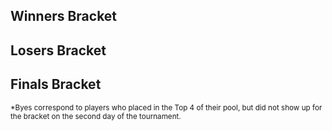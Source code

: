 {{tabs static
|name1=Overview
|link1=Smash Till You Crash 5
|name2=Singles Bracket
|link2=Smash Till You Crash 5/Singles Bracket
|name3=Doubles
|link3=Smash Till You Crash 5/Doubles
|This=2
}}
<!-- Generated with http://tournament-nub.rhcloud.com/toliquipedia name=styc5melee -->

==Winners Bracket==
{{32DEWBracketA
|tourneylink=
|tourneyname=
|r1m1p1=Waz |r1m1p1flag=ca |r1m1p1score={{win}} |r1m1win=1
|r1m1p2=Bye |r1m1p2flag= |r1m1p2score=

|r1m2p1=Wiseclown |r1m2p1flag=ca |r1m2p1score=0 |r1m2win=2
|r1m2p2=Pikalex |r1m2p2flag=ca |r1m2p2score=2

|r1m3p1=Erayz |r1m3p1flag=ca |r1m3p1score=2 |r1m3win=1
|r1m3p2=Gooby |r1m3p2flag=ca |r1m3p2score=0

|r1m4p1=Testrider |r1m4p1flag=ca |r1m4p1score=2 |r1m4win=1
|r1m4p2=Warnine |r1m4p2flag=ca |r1m4p2score=1

|r1m5p1=ZergG |r1m5p1flag=ca |r1m5p1score=2 |r1m5win=1
|r1m5p2=Rranz |r1m5p2flag=ca |r1m5p2score=0

|r1m6p1=Vane |r1m6p1flag=ca |r1m6p1score=0 |r1m6win=2
|r1m6p2=Elzappo |r1m6p2flag=ca |r1m6p2score=2

|r1m7p1=Mifune |r1m7p1flag=ca |r1m7p1score={{win}} |r1m7win=1
|r1m7p2=Bye |r1m7p2flag= |r1m7p2score=

|r1m8p1=Vrud |r1m8p1flag=ca |r1m8p1score=2 |r1m8win=1
|r1m8p2=Lapopo |r1m8p2flag=us |r1m8p2score=0

|r1m9p1=Cemo |r1m9p1flag=ca |r1m9p1score={{win}} |r1m9win=1
|r1m9p2=Bye |r1m9p2flag= |r1m9p2score=

|r1m10p1=Gogoboydancer |r1m10p1flag=ca |r1m10p1score=2 |r1m10win=1
|r1m10p2=TM |r1m10p2flag=ca |r1m10p2score=0

|r1m11p1=Fatuik |r1m11p1flag=ca |r1m11p1score=2 |r1m11win=1
|r1m11p2=Pao |r1m11p2flag=ca |r1m11p2score=0

|r1m12p1=GoDiegoGo |r1m12p1flag=ve |r1m12p1score=2 |r1m12win=1
|r1m12p2=Axel |r1m12p2flag=ca |r1m12p2score=0

|r1m13p1=HHH |r1m13p1flag=ca |r1m13p1score={{win}} |r1m13win=1
|r1m13p2=Bye |r1m13p2flag= |r1m13p2score=

|r1m14p1=X |r1m14p1flag=ca |r1m14p1score=1 |r1m14win=2
|r1m14p2=Keo |r1m14p2flag=ca |r1m14p2score=2

|r1m15p1=Kyle |r1m15p1flag=br |r1m15p1score={{win}} |r1m15win=1
|r1m15p2=GGB |r1m15p2flag=ca |r1m15p2score=

|r1m16p1=Yogi |r1m16p1flag=ca |r1m16p1score=2 |r1m16win=1
|r1m16p2=Kael |r1m16p2flag=ca |r1m16p2score=0

|r2m1p1=Waz |r2m1p1flag=ca |r2m1p1score=2 |r2m1win=1
|r2m1p2=Pikalex |r2m1p2flag=ca |r2m1p2score=0

|r2m2p1=Erayz |r2m2p1flag=ca |r2m2p1score=2 |r2m2win=1
|r2m2p2=Testrider |r2m2p2flag=ca |r2m2p2score=0

|r2m3p1=ZergG |r2m3p1flag=ca |r2m3p1score=2 |r2m3win=1
|r2m3p2=Elzappo |r2m3p2flag=ca |r2m3p2score=1

|r2m4p1=Mifune |r2m4p1flag=ca |r2m4p1score=2 |r2m4win=1
|r2m4p2=Vrud |r2m4p2flag=ca |r2m4p2score=0

|r2m5p1=Cemo |r2m5p1flag=ca |r2m5p1score=2 |r2m5win=1
|r2m5p2=Gogoboydancer |r2m5p2flag=ca |r2m5p2score=0

|r2m6p1=Fatuik |r2m6p1flag=ca |r2m6p1score=2 |r2m6win=1
|r2m6p2=GoDiegoGo |r2m6p2flag=ve |r2m6p2score=1

|r2m7p1=HHH |r2m7p1flag=ca |r2m7p1score=2 |r2m7win=1
|r2m7p2=Keo |r2m7p2flag=ca |r2m7p2score=0

|r2m8p1=Kyle |r2m8p1flag=br |r2m8p1score=1 |r2m8win=2
|r2m8p2=Yogi |r2m8p2flag=ca |r2m8p2score=2

|r3m1p1=Waz |r3m1p1flag=ca |r3m1p1score=2 |r3m1win=1
|r3m1p2=Erayz |r3m1p2flag=ca |r3m1p2score=0

|r3m2p1=ZergG |r3m2p1flag=ca |r3m2p1score=0 |r3m2win=2
|r3m2p2=Mifune |r3m2p2flag=ca |r3m2p2score=2

|r3m3p1=Cemo |r3m3p1flag=ca |r3m3p1score=1 |r3m3win=2
|r3m3p2=Fatuik |r3m3p2flag=ca |r3m3p2score=2

|r3m4p1=HHH |r3m4p1flag=ca |r3m4p1score=2 |r3m4win=1
|r3m4p2=Yogi |r3m4p2flag=ca |r3m4p2score=0

|r4m1p1=Waz |r4m1p1flag=ca |r4m1p1score=0 |r4m1win=2
|r4m1p2=Mifune |r4m1p2flag=ca |r4m1p2score=2

|r4m2p1=Fatuik |r4m2p1flag=ca |r4m2p1score=0 |r4m2win=2
|r4m2p2=HHH |r4m2p2flag=ca |r4m2p2score=2
|r4m2p1char1=sheik |r4m2p2char1=peach |r4m2p1stock1=0 |r4m2p2stock1=2 |r4m2win1=2 |r4m2stage1=Final Destination
|r4m2p1char2=jigglypuff |r4m2p2char2=peach |r4m2p1stock2=0 |r4m2p2stock2=3 |r4m2win2=2 |r4m2stage2=Fountain of Dreams
|r4m2p1char3= |r4m2p2char3= |r4m2p1stock3= |r4m2p2stock3= |r4m2win3= |r4m2stage3=
|r4m2p1char4= |r4m2p2char4= |r4m2p1stock4= |r4m2p2stock4= |r4m2win4= |r4m2stage4=
|r4m2p1char5= |r4m2p2char5= |r4m2p1stock5= |r4m2p2stock5= |r4m2win5= |r4m2stage5=
|r4m2date=
|r4m2finished=
|r4m2details={{BracketMatchDetails|comment=|preview=|lrthread=|vod=https://www.youtube.com/watch?v=PYDpIZz013U|interview=|recap=}}
}}

==Losers Bracket==
{{32DELBracketA
|l1m1p1=Bye |l1m1p1flag= |l1m1p1score= |l1m1win=2
|l1m1p2=Wiseclown |l1m1p2flag=ca |l1m1p2score={{win}}

|l1m2p1=Gooby |l1m2p1flag=ca |l1m2p1score=0 |l1m2win=2
|l1m2p2=Warnine |l1m2p2flag=ca |l1m2p2score=2

|l1m3p1=Rranz |l1m3p1flag=ca |l1m3p1score=1 |l1m3win=2
|l1m3p2=Vane |l1m3p2flag=ca |l1m3p2score=2

|l1m4p1=Bye |l1m4p1flag= |l1m4p1score= |l1m4win=2
|l1m4p2=Lapopo |l1m4p2flag=us |l1m4p2score={{win}}

|l1m5p1=Bye |l1m5p1flag= |l1m5p1score= |l1m5win=2
|l1m5p2=TM |l1m5p2flag=ca |l1m5p2score={{win}}

|l1m6p1=Pao |l1m6p1flag=ca |l1m6p1score=2 |l1m6win=1
|l1m6p2=Axel |l1m6p2flag=ca |l1m6p2score=0

|l1m7p1=Bye |l1m7p1flag= |l1m7p1score= |l1m7win=2
|l1m7p2=X |l1m7p2flag=ca |l1m7p2score={{win}}

|l1m8p1=GGB |l1m8p1flag=ca |l1m8p1score= |l1m8win=2
|l1m8p2=Kael |l1m8p2flag=ca |l1m8p2score={{win}}

|l2m1p1=Kyle |l2m1p1flag=br |l2m1p1score=2 |l2m1win=1
|l2m1p2=Wiseclown |l2m1p2flag=ca |l2m1p2score=0

|l2m2p1=Keo |l2m2p1flag=ca |l2m2p1score=2 |l2m2win=1
|l2m2p2=Warnine |l2m2p2flag=ca |l2m2p2score=0

|l2m3p1=GoDiegoGo |l2m3p1flag=ve |l2m3p1score=2 |l2m3win=1
|l2m3p2=Vane |l2m3p2flag=ca |l2m3p2score=0

|l2m4p1=Gogoboydancer |l2m4p1flag=ca |l2m4p1score=2 |l2m4win=1
|l2m4p2=Lapopo |l2m4p2flag=us |l2m4p2score=0

|l2m5p1=Vrud |l2m5p1flag=ca |l2m5p1score=2 |l2m5win=1
|l2m5p2=TM |l2m5p2flag=ca |l2m5p2score=1

|l2m6p1=Elzappo |l2m6p1flag=ca |l2m6p1score=0 |l2m6win=2
|l2m6p2=Pao |l2m6p2flag=ca |l2m6p2score=2

|l2m7p1=Testrider |l2m7p1flag=ca |l2m7p1score=2 |l2m7win=1
|l2m7p2=X |l2m7p2flag=ca |l2m7p2score=0

|l2m8p1=Pikalex |l2m8p1flag=ca |l2m8p1score=2 |l2m8win=1
|l2m8p2=Kael |l2m8p2flag=ca |l2m8p2score=0

|l3m1p1=Kyle |l3m1p1flag=br |l3m1p1score=2 |l3m1win=1
|l3m1p2=Keo |l3m1p2flag=ca |l3m1p2score=0

|l3m2p1=GoDiegoGo |l3m2p1flag=ve |l3m2p1score=2 |l3m2win=1
|l3m2p2=Gogoboydancer |l3m2p2flag=ca |l3m2p2score=0

|l3m3p1=Vrud |l3m3p1flag=ca |l3m3p1score=1 |l3m3win=2
|l3m3p2=Pao |l3m3p2flag=ca |l3m3p2score=2

|l3m4p1=Testrider |l3m4p1flag=ca |l3m4p1score=2 |l3m4win=1
|l3m4p2=Pikalex |l3m4p2flag=ca |l3m4p2score=0

|l4m1p1=ZergG |l4m1p1flag=ca |l4m1p1score=0 |l4m1win=2
|l4m1p2=Kyle |l4m1p2flag=br |l4m1p2score=2

|l4m2p1=Erayz |l4m2p1flag=ca |l4m2p1score=2 |l4m2win=1
|l4m2p2=GoDiegoGo |l4m2p2flag=ve |l4m2p2score=0

|l4m3p1=Yogi |l4m3p1flag=ca |l4m3p1score=2 |l4m3win=1
|l4m3p2=Pao |l4m3p2flag=ca |l4m3p2score=0

|l4m4p1=Cemo |l4m4p1flag=ca |l4m4p1score=2 |l4m4win=1
|l4m4p2=Testrider |l4m4p2flag=ca |l4m4p2score=0

|l5m1p1=Kyle |l5m1p1flag=br |l5m1p1score=1 |l5m1win=2
|l5m1p2=Erayz |l5m1p2flag=ca |l5m1p2score=2

|l5m2p1=Yogi |l5m2p1flag=ca |l5m2p1score=0 |l5m2win=2
|l5m2p2=Cemo |l5m2p2flag=ca |l5m2p2score=2

|l6m1p1=Fatuik |l6m1p1flag=ca |l6m1p1score=0 |l6m1win=2
|l6m1p2=Erayz |l6m1p2flag=ca |l6m1p2score=2
|l6m1p1char1=fox |l6m1p2char1=fox |l6m1p1stock1=0 |l6m1p2stock1=1 |l6m1win1=2 |l6m1stage1=Battlefield
|l6m1p1char2=fox |l6m1p2char2=fox |l6m1p1stock2=0 |l6m1p2stock2=1 |l6m1win2=2 |l6m1stage2=Final Destination
|l6m1p1char3= |l6m1p2char3= |l6m1p1stock3= |l6m1p2stock3= |l6m1win3= |l6m1stage3=
|l6m1p1char4= |l6m1p2char4= |l6m1p1stock4= |l6m1p2stock4= |l6m1win4= |l6m1stage4=
|l6m1p1char5= |l6m1p2char5= |l6m1p1stock5= |l6m1p2stock5= |l6m1win5= |l6m1stage5=
|l6m1date=
|l6m1finished=
|l6m1details={{BracketMatchDetails|comment=|preview=|lrthread=|vod=https://www.youtube.com/watch?v=mdwrOC0niR0|interview=|recap=}}

|l6m2p1=Waz |l6m2p1flag=ca |l6m2p1score=0 |l6m2win=2
|l6m2p2=Cemo |l6m2p2flag=ca |l6m2p2score=2
|l6m2p1char1=sheik |l6m2p2char1=ic |l6m2p1stock1=0 |l6m2p2stock1=2 |l6m2win1=2 |l6m2stage1=Dream Land
|l6m2p1char2=sheik |l6m2p2char2=ic |l6m2p1stock2=0 |l6m2p2stock2=1 |l6m2win2=2 |l6m2stage2=Battlefield
|l6m2p1char3= |l6m2p2char3= |l6m2p1stock3= |l6m2p2stock3= |l6m2win3= |l6m2stage3=
|l6m2p1char4= |l6m2p2char4= |l6m2p1stock4= |l6m2p2stock4= |l6m2win4= |l6m2stage4=
|l6m2p1char5= |l6m2p2char5= |l6m2p1stock5= |l6m2p2stock5= |l6m2win5= |l6m2stage5=
|l6m2date=
|l6m2finished=
|l6m2details={{BracketMatchDetails|comment=|preview=|lrthread=|vod=https://www.youtube.com/watch?v=mdwrOC0niR0|interview=|recap=}}
}}

==Finals Bracket==
<onlyinclude>
{{DEFinalBracket
|column-width=200
<!-- FROM WINNERS -->
|r1m1p1=Mifune |r1m1p1flag=ca |r1m1p1score=3 |r1m1win=1
|r1m1p2=HHH |r1m1p2flag=ca |r1m1p2score=2
|r1m1p1char1=fox |r1m1p1stock1=0 |r1m1p2char1=peach |r1m1p2stock1=2 |r1m1win1=2 |r1m1stage1=Final Destination 
|r1m1p1char2=fox |r1m1p1stock2=0 |r1m1p2char2=peach |r1m1p2stock2=1 |r1m1win2=2 |r1m1stage2=Pokémon Stadium
|r1m1p1char3=fox |r1m1p1stock3=1 |r1m1p2char3=peach |r1m1p2stock3=0 |r1m1win3=1 |r1m1stage3=Pokémon Stadium
|r1m1p1char4=fox |r1m1p1stock4=2 |r1m1p2char4=peach |r1m1p2stock4=0 |r1m1win4=1 |r1m1stage4=Fountain of Dreams
|r1m1p1char5=fox |r1m1p1stock5=1 |r1m1p2char5=peach |r1m1p2stock5=0 |r1m1win5=1 |r1m1stage5=Dream Land
|r1m1date=
|r1m1finished=
|r1m1details={{BracketMatchDetails
|vod=https://www.youtube.com/watch?v=CFeFTtnfE9Y
|preview= 
|lrthread=
|interview=
|recap=
|comment=
|live=
}}

<!-- FROM LOSERS -->
|l1m1p1=Erayz |l1m1p1flag=ca |l1m1p1score=1 |l1m1win=2
|l1m1p2=Cemo |l1m1p2flag=ca |l1m1p2score=2
|l1m1p1char1=fox |l1m1p1stock1=0 |l1m1p2char1=ic |l1m1p2stock1=1 |l1m1win1=2 |l1m1stage1=Battlefield 
|l1m1p1char2=fox |l1m1p1stock2=1 |l1m1p2char2=ic |l1m1p2stock2=0 |l1m1win2=1 |l1m1stage2=Pokémon Stadium
|l1m1p1char3=fox |l1m1p1stock3=0 |l1m1p2char3=ic |l1m1p2stock3=3 |l1m1win3=2 |l1m1stage3=Dream Land
|l1m1p1char4= |l1m1p1stock4= |l1m1p2char4= |l1m1p2stock4= |l1m1win4= |l1m1stage4=
|l1m1p1char5= |l1m1p1stock5= |l1m1p2char5= |l1m1p2stock5= |l1m1win5= |l1m1stage5=
|l1m1date=
|l1m1finished=
|l1m1details={{BracketMatchDetails
|vod=https://www.youtube.com/watch?v=jylNEl9O9-k
|preview= 
|lrthread=
|interview=
|recap=
|comment=
|live=
}}

<!-- LOSERS FINALS -->
|r2m1p1=HHH |r2m1p1flag=ca |r2m1p1score=2 |r2m1win=2
|r2m1p2=Cemo |r2m1p2flag=ca |r2m1p2score=3
|r2m1p1char1=peach |r2m1p1stock1=1 |r2m1p2char1=ic |r2m1p2stock1=0 |r2m1win1=1 |r2m1stage1=Yoshi's Story 
|r2m1p1char2=peach |r2m1p1stock2=0 |r2m1p2char2=ic |r2m1p2stock2=1 |r2m1win2=2 |r2m1stage2=Pokémon Stadium
|r2m1p1char3=peach |r2m1p1stock3=0 |r2m1p2char3=ic |r2m1p2stock3=1 |r2m1win3=2 |r2m1stage3=Battlefield
|r2m1p1char4=peach |r2m1p1stock4=2 |r2m1p2char4=ic |r2m1p2stock4=0 |r2m1win4=1 |r2m1stage4=Fountain of Dreams
|r2m1p1char5=peach |r2m1p1stock5=0 |r2m1p2char5=ic |r2m1p2stock5=1 |r2m1win5=2 |r2m1stage5=Yoshi's Story
|r2m1date=
|r2m1finished=
|r2m1details={{BracketMatchDetails
|vod=https://www.youtube.com/watch?v=hr2jmtYOwFc
|preview= 
|lrthread=
|interview=
|recap=
|comment=
|live=
}}

<!-- GRAND FINALS -->
|r3m1p1=Mifune |r3m1p1flag=ca |r3m1p1score=3 |r3m1win=1
|r3m1p2=Cemo |r3m1p2flag=ca |r3m1p2score=2
|r3m1p1char1=fox |r3m1p1stock1=1 |r3m1p2char1=ic |r3m1p2stock1=0 |r3m1win1=1 |r3m1stage1=Battlefield 
|r3m1p1char2=fox |r3m1p1stock2=0 |r3m1p2char2=ic |r3m1p2stock2=3 |r3m1win2=2 |r3m1stage2=Final Destination
|r3m1p1char3=fox |r3m1p1stock3=1 |r3m1p2char3=ic |r3m1p2stock3=0 |r3m1win3=1 |r3m1stage3=Pokémon Stadium
|r3m1p1char4=fox |r3m1p1stock4=0 |r3m1p2char4=ic |r3m1p2stock4=2 |r3m1win4=2 |r3m1stage4=Fountain of Dreams
|r3m1p1char5=fox |r3m1p1stock5=1 |r3m1p2char5=ic |r3m1p2stock5=0 |r3m1win5=1 |r3m1stage5=Dream Land
|r3m1date=
|r3m1finished=
|r3m1details={{BracketMatchDetails
|vod=https://www.youtube.com/watch?v=y3T7hszER-M
|preview= 
|lrthread=
|interview=
|recap=
|comment=
|live=
}}
}}
</onlyinclude>

<small>*Byes correspond to players who placed in the Top 4 of their pool, but did not show up for the bracket on the second day of the tournament.</small>
